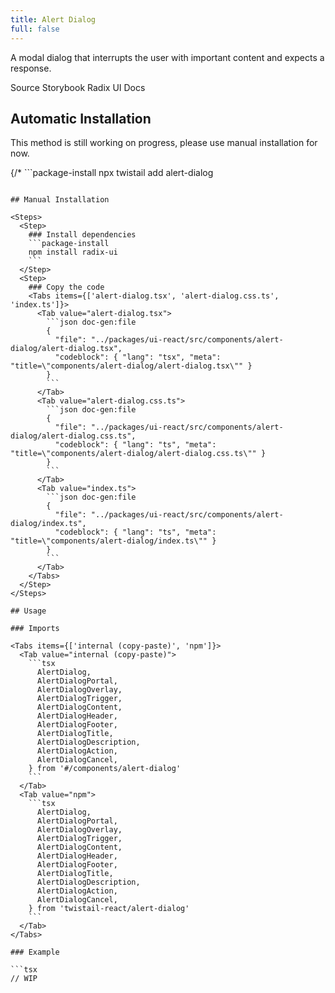 ```yaml
---
title: Alert Dialog
full: false
---
```


A modal dialog that interrupts the user with important content and expects a response.

<Badges>
  <BadgeLink href="https://github.com/riipandi/twistail/tree/main/packages/ui-react/src/components/alert-dialog" external>
    Source
  </BadgeLink>
  <BadgeLink href="https://storybook.twistail.com/?path=/docs/base-components-alertdialog--default" external>
    Storybook
  </BadgeLink>
  <BadgeLink href="https://www.radix-ui.com/primitives/docs/components/alert-dialog#api-reference" external>
    Radix UI Docs
  </BadgeLink>
</Badges>

## Automatic Installation

<Callout type='warn'>
  This method is still working on progress, please use manual installation for now.
</Callout>

{/* ```package-install
npx twistail add alert-dialog
``` */}

## Manual Installation

<Steps>
  <Step>
    ### Install dependencies
    ```package-install
    npm install radix-ui
    ```
  </Step>
  <Step>
    ### Copy the code
    <Tabs items={['alert-dialog.tsx', 'alert-dialog.css.ts', 'index.ts']}>
      <Tab value="alert-dialog.tsx">
        ```json doc-gen:file
        {
          "file": "../packages/ui-react/src/components/alert-dialog/alert-dialog.tsx",
          "codeblock": { "lang": "tsx", "meta": "title=\"components/alert-dialog/alert-dialog.tsx\"" }
        }
        ```
      </Tab>
      <Tab value="alert-dialog.css.ts">
        ```json doc-gen:file
        {
          "file": "../packages/ui-react/src/components/alert-dialog/alert-dialog.css.ts",
          "codeblock": { "lang": "ts", "meta": "title=\"components/alert-dialog/alert-dialog.css.ts\"" }
        }
        ```
      </Tab>
      <Tab value="index.ts">
        ```json doc-gen:file
        {
          "file": "../packages/ui-react/src/components/alert-dialog/index.ts",
          "codeblock": { "lang": "ts", "meta": "title=\"components/alert-dialog/index.ts\"" }
        }
        ```
      </Tab>
    </Tabs>
  </Step>
</Steps>

## Usage

### Imports

<Tabs items={['internal (copy-paste)', 'npm']}>
  <Tab value="internal (copy-paste)">
    ```tsx
      AlertDialog,
      AlertDialogPortal,
      AlertDialogOverlay,
      AlertDialogTrigger,
      AlertDialogContent,
      AlertDialogHeader,
      AlertDialogFooter,
      AlertDialogTitle,
      AlertDialogDescription,
      AlertDialogAction,
      AlertDialogCancel,
    } from '#/components/alert-dialog'
    ```
  </Tab>
  <Tab value="npm">
    ```tsx
      AlertDialog,
      AlertDialogPortal,
      AlertDialogOverlay,
      AlertDialogTrigger,
      AlertDialogContent,
      AlertDialogHeader,
      AlertDialogFooter,
      AlertDialogTitle,
      AlertDialogDescription,
      AlertDialogAction,
      AlertDialogCancel,
    } from 'twistail-react/alert-dialog'
    ```
  </Tab>
</Tabs>

### Example

```tsx
// WIP
```
